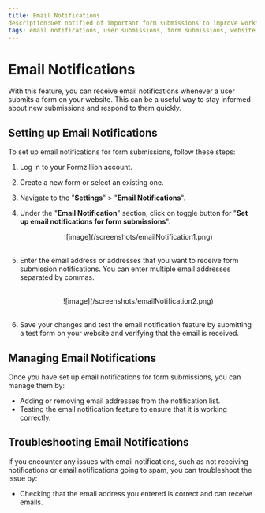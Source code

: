 ```yaml
---
title: Email Notifications
description:Get notified of important form submissions to improve workflow, customer service, and data management. Stay informed, responsive, and provide an exceptional user experience with our email notification feature.
tags: email notifications, user submissions, form submissions, website forms, new submissions, stay informed, respond quickly, docs, forms, submission, automate, backend, opensource, integrations, formzillion
---
```


# Email Notifications

With this feature, you can receive email notifications whenever a user submits a form on your website. This can be a useful way to stay informed about new submissions and respond to them quickly.

## Setting up Email Notifications

To set up email notifications for form submissions, follow these steps:

1. Log in to your Formzillion account.
2. Create a new form or select an existing one.
3. Navigate to the "**Settings**" > "**Email Notifications**".
4. Under the "**Email Notification**" section, click on toggle button for "**Set up email notifications for form submissions**".
   <br />
   <center>![image](/screenshots/emailNotification1.png)</center>
   <br />
5. Enter the email address or addresses that you want to receive form submission notifications. You can enter multiple email addresses separated by commas.

   <br />
   <center>![image](/screenshots/emailNotification2.png)</center>
   <br />

6. Save your changes and test the email notification feature by submitting a test form on your website and verifying that the email is received.

## Managing Email Notifications

Once you have set up email notifications for form submissions, you can manage them by:

- Adding or removing email addresses from the notification list.
- Testing the email notification feature to ensure that it is working correctly.

## Troubleshooting Email Notifications

If you encounter any issues with email notifications, such as not receiving notifications or email notifications going to spam, you can troubleshoot the issue by:

- Checking that the email address you entered is correct and can receive emails.
